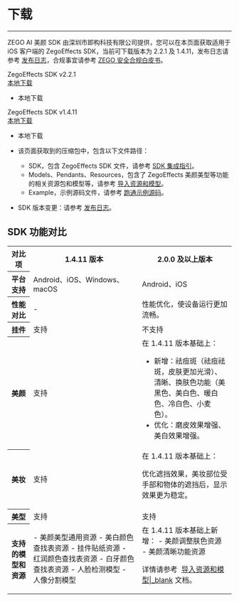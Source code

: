 # 下载

- - -

ZEGO AI 美颜 SDK 由深圳市即构科技有限公司提供，您可以在本页面获取适用于 iOS 客户端的 ZegoEffects SDK，当前可下载版本为 2.2.1 及 1.4.11，发布日志请参考 [发布日志](!Release_Notes/Release_Notes)，合规事宜请参考 [ZEGO 安全合规白皮书](#16142)。

<div class="sdk-download-wrapper download-area">
    <div class="sdk-download-item-wrapper">
      <div class="download-title">ZegoEffects SDK v2.2.1</div>
      <div class="download-selector">
        <div class="download-select-wrapper" style="padding-right: 0;">
          <a class="download-target-btn" href="javascript:void(0);">本地下载</a>
          <ul class="download-dropdown-list">
            <li data-href="https://storage.zego.im/AIEffect/ZegoEffects/sdk/ios/ZegoEffects-release-ios-shared-objc-2.2.1.1573.zip"
              class="dropdown-option">
              本地下载
           </li> 
          </ul>
        </div>
    </div>
  </div> 

<div class="sdk-download-item-wrapper">
      <div class="download-title">ZegoEffects SDK v1.4.11</div>
      <div class="download-selector">
        <div class="download-select-wrapper" style="padding-right: 0;">
          <a class="download-target-btn" href="javascript:void(0);">本地下载</a>
          <ul class="download-dropdown-list">
            <li data-href="https://storage.zego.im/AIEffect/ZegoEffects/sdk/ios/ZegoEffects-release-ios-shared-objc.zip"
              class="dropdown-option">
              本地下载
           </li> 
          </ul>
        </div>
      </div>  
    </div>
  </div> 


<Note title="Note">

- 该页面获取到的压缩包中，包含以下文件路径：

    - SDK，包含 ZegoEffects SDK 文件，请参考 [SDK 集成指引](!Quick_Starts/Integration)。
    - Models、Pendants、Resources，包含了 ZegoEffects 美颜美型等功能的相关资源包和模型等，请参考 [导入资源和模型](!Quick_Starts/Import_Resources)。
    - Example，示例源码文件，请参考 [跑通示例源码](!Sample_Codes/Sample_Codes)。

- SDK 版本变更：请参考 [发布日志](!Release_Notes/Release_Notes)。
</Note>

<!-- Zego-Split-Line Do Not Remove Me -->

## SDK 功能对比

<table>
  
<tbody><tr>
<th>对比项</th>
<th>1.4.11 版本</th>
<th>2.0.0 及以上版本</th>
</tr>
<tr>
<th>平台支持</th>
<td>Android、iOS、Windows、macOS</td>
<td>Android、iOS</td>
</tr>
<tr>
<th>性能对比</th>
<td>-</td>
<td>性能优化，使设备运行更加流畅。</td>
</tr>
<tr>
<th rowspan="2">挂件</th>
<td rowspan="2">支持</td>
<td rowspan="2">不支持</td>
</tr>
<tr>
</tr>
<tr>
<th>美颜</th>
<td>支持</td>
<td>在 1.4.11 版本基础上：

- 新增：祛痘斑（祛痘祛斑，皮肤更加光滑）、清晰、换肤色功能（美黑色、美白色、暖白色、冷白色、小麦色）。
- 优化：磨皮效果增强、美白效果增强。</td>
</tr>
<tr>
<th>美妆</th>
<td>支持</td>
<td>在 1.4.11 版本基础上：

优化遮挡效果，美妆部位受手部和物体的遮挡后，显示效果更为稳定。</td>
</tr>
<tr>
<th rowspan="2">美型</th>
<td rowspan="2">支持</td>
<td rowspan="2">支持</td>
</tr>
<tr>
</tr>
<tr>
<th>支持的模型和资源</th>
<td>- 美颜美型通用资源
- 美白颜色查找表资源
- 挂件贴纸资源
- 红润颜色查找表资源
- 白牙颜色查找表资源
- 人脸检测模型
- 人像分割模型</td>
<td>在 1.4.11 版本基础上新增：
- 美颜调整肤色资源
- 美颜清晰功能资源

详情请参考&nbsp; [导入资源和模型|_blank](!Quick_Starts/Import_Resources) 文档。</td>
</tr>
</tbody></table>
